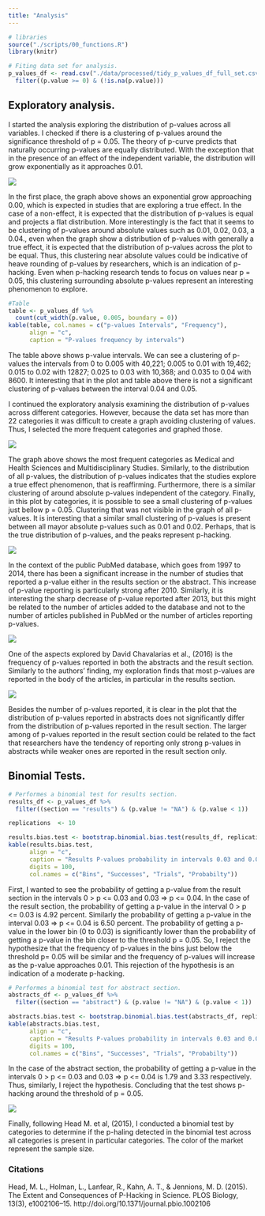```yaml
---
title: "Analysis"
---
```


```r
# libraries
source("./scripts/00_functions.R")
library(knitr)
```

```r
# Fiting data set for analysis.
p_values_df <- read.csv("./data/processed/tidy_p_values_df_full_set.csv") %>%
  filter((p.value >= 0) & (!is.na(p.value)))
```

## Exploratory analysis. 

I started the analysis exploring the distribution of p-values across all variables. I checked if there is a clustering of p-values around the significance threshold of p = 0.05. The theory of p-curve predicts that naturally occurring p-values are equally distributed. With the exception that in the presence of an effect of the independent variable, the distribution will grow exponentially as it approaches 0.01.     
    


![](plots/p_val_distribution.png)



In the first place, the graph above shows an exponential grow approaching 0.00, which is expected in studies that are exploring a true effect. In the case of a non-effect, it is expected that the distribution of p-values is equal and projects a flat distribution. More interestingly is the fact that it seems to be clustering of p-values around absolute values such as 0.01, 0.02, 0.03, a 0.04., even when the graph show a distribution of p-values with generally a true effect, it is expected that the distribution of p-values across the plot to be equal. Thus, this clustering near absolute values could be indicative of heave rounding of p-values by researchers, which is an indication of p-hacking. Even when p-hacking research tends to focus on values near p = 0.05, this clustering surrounding absolute p-values represent an interesting phenomenon to explore.



```r
#Table
table <- p_values_df %>%
  count(cut_width(p.value, 0.005, boundary = 0))
kable(table, col.names = c("p-values Intervals", "Frequency"), 
      align = "c", 
      caption = "P-values frequency by intervals")
```

The table above shows p-value intervals. We can see a clustering of p-values the intervals from 0 to 0.005 with 40,221; 0.005 to 0.01    with 19,462; 0.015 to 0.02 with 12827; 0.025 to 0.03  with 10,368; and 0.035 to 0.04 with  8600. It interesting that in the plot and table above there is not a significant clustering of p-values between the interval 0.04 and 0.05. 

I continued the exploratory analysis examining the distribution of p-values across different categories. However, because the data set has more than 22 categories it was difficult to create a graph avoiding clustering of values. Thus, I selected the more frequent categories and graphed those. 

![](plots/p_val_cat_distribution.png)


The graph above shows the most frequent categories as Medical and Health Sciences and Multidisciplinary Studies. Similarly, to the distribution of all p-values, the distribution of p-values indicates that the studies explore a true effect phenomenon, that is reaffirming. Furthermore, there is a similar clustering of around absolute p-values independent of the category. Finally, in this plot by categories, it is possible to see a small clustering of p-values just bellow p = 0.05. Clustering that was not visible in the graph of all p-values. It is interesting that a similar small clustering of p-values is present between all mayor absolute p-values such as 0.01 and 0.02. Perhaps, that is the true distribution of p-values, and the peaks represent p-hacking.


![](plots/p_val_year_distribution.png)

In the context of the public PubMed database, which goes from 1997 to 2014, there has been a significant increase in the number of studies that reported a p-value either in the results section or the abstract. This increase of p-value reporting is particularly strong after 2010. Similarly, it is interesting the sharp decrease of p-value reported after 2013, but this might be related to the number of articles added to the database and not to the number of articles published in PubMed or the number of articles reporting p-values.  

![](plots/p_val_section_distribution.png)


One of the aspects explored by David Chavalarias et al., (2016) is the frequency of p-values reported in both the abstracts and the result section. Similarly to the authors' finding, my exploration finds that most p-values are reported in the body of the articles, in particular in the results section. 

![](plots/sections_pval_distribution.png)


Besides the number of p-values reported, it is clear in the plot that the distribution of p-values reported in abstracts does not significantly differ from the distribution of p-values reported in the result section. The larger among of p-values reported in the result section could be related to the fact that researchers have the tendency of reporting only strong p-values in abstracts while weaker ones are reported in the result section only. 

## Binomial Tests.
```r
# Performes a binomial test for results section. 
results_df <- p_values_df %>%
  filter((section == "results") & (p.value != "NA") & (p.value < 1))

replications  <- 10

results.bias.test <- bootstrap.binomial.bias.test(results_df, replications)
kable(results.bias.test, 
      align = "c", 
      caption = "Results P-values probability in intervals 0.03 and 0.04", 
      digits = 100, 
      col.names = c("Bins", "Successes", "Trials", "Probabilty"))

```

First, I wanted to see the probability of getting a p-value from the result section in the intervals 0 > p <= 0.03 and 0.03 => p <= 0.04. In the case of the result section, the probability of getting a p-value in the interval 0 > p <= 0.03 is 4.92 percent. Similarly the probability of getting a p-value in the interval 0.03 => p <= 0.04 is 6.50 percent. The probability of getting a p-value in the lower bin (0 to 0.03) is significantly lower than the probability of getting a p-value in the bin closer to the threshold p = 0.05. So, I reject the hypothesize that the frequency of p-values in the bins just below the threshold p= 0.05 will be similar and the frequency of p-values will increase as the p-value approaches 0.01. This rejection of the hypothesis is an indication of a moderate p-hacking.


```r
# Performes a binomial test for abstract section. 
abstracts_df <- p_values_df %>%
  filter((section == "abstract") & (p.value != "NA") & (p.value < 1))

abstracts.bias.test <- bootstrap.binomial.bias.test(abstracts_df, replications)
kable(abstracts.bias.test, 
      align = "c", 
      caption = "Results P-values probability in intervals 0.03 and 0.04",
      digits = 100, 
      col.names = c("Bins", "Successes", "Trials", "Probabilty"))
```

In the case of the abstract section, the probability of getting a p-value in the intervals 0 > p <= 0.03 and 0.03 => p <= 0.04 is 1.79 and 3.33 respectively. Thus, similarly, I reject the hypothesis. Concluding that the test shows p-hacking around the threshold of p = 0.05.


![](plots/binomial_distribution_by_cat.png)


Finally, following Head M. et al, (2015), I conducted a binomial test by categories to determine if the p-haling detected in the binomial test across all categories is present in particular categories. The color of the market represent the sample size. 


### Citations 

Head, M. L., Holman, L., Lanfear, R., Kahn, A. T., & Jennions, M. D. (2015). The Extent and Consequences of P-Hacking in Science. PLOS Biology, 13(3), e1002106–15. http://doi.org/10.1371/journal.pbio.1002106

